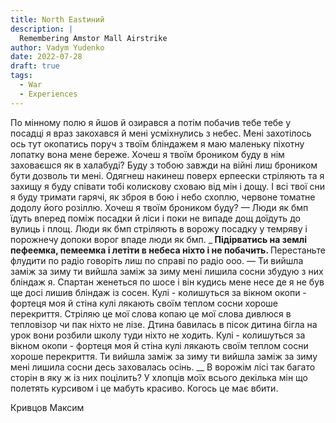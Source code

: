 ```yaml
---
title: North Eastиний
description: |
  Remembering Amstor Mall Airstrike
author: Vadym Yudenko
date: 2022-07-28
draft: true
tags: 
  - War
  - Experiences
---
```





По мінному полю я йшов й озирався
а потім побачив тебе
тебе у посадці
я враз закохався
й мені усміхнулись з небес.
Мені захотілось
ось тут окопатись
поруч з твоїм бліндажем 
я маю маленьку піхотну лопатку
вона мене береже.
Хочеш
я твоїм броником буду 
в нім заховаєшся
як в халабуді?
Буду з тобою
завжди на війні
лиш броником бути дозволь ти мені.
Одягнеш
накинеш
поверх ерпеески
стріляють та я захищу
я буду співати тобі колискову
сховаю від мін і дощу.
І всі твої сни я буду тримати
гарячі, як зброя в бою
і небо схоплю, червоне томатне
додолу його розіллю.
Хочеш
я твоїм броником буду?
—
Люди
як бмп
їдуть вперед
поміж посадки й ліси
і поки не випаде дощ
доїдуть до вулиць і площ.
Люди
як бмп
стріляють в ворожу посадку
у темряву і порожнечу
допоки ворог впаде
люди 
як бмп.
___
Підірватись на землі
пефеемка, пемеемка 
і летіти в небеса
ніхто і не побачить.
__
Перестаньте флудити по радіо
говоріть лиш по справі по радіо
ооо.
—
Ти вийшла заміж за зиму
ти вийшла заміж за зиму
мені лишила сосни
збудую з них бліндаж я.
Спартан женеться по шосе
і він кудись мене несе
де я не був ще досі
лишив бліндаж із сосен.
Кулі - колишуться за вікном
окопи - фортеця моя й стіна
кулі лякають своїм теплом
сосни хороше перекриття.
Стріляю це мої слова
копаю це мої слова
дивлюся в тепловізор
чи пак ніхто не лізе.
Дтина бавилась в пісок
дитина бігла на урок
вони розбили школу
туди ніхто не ходить.
Кулі - колишуться за вікном
окопи - фортеця моя й стіна
кулі лякають своїм теплом
сосни хороше перекриття.
Ти вийшла заміж за зиму
ти вийшла заміж за зиму
мені лишила сосни
десь заховалась осінь.
__
В ворожім лісі так багато сторін
в яку ж із них поцілить?
У хлопців моїх всього декілька мін
що полетять курсивом
і це мабуть красиво.
Когось це має вбити.

Кривцов Максим